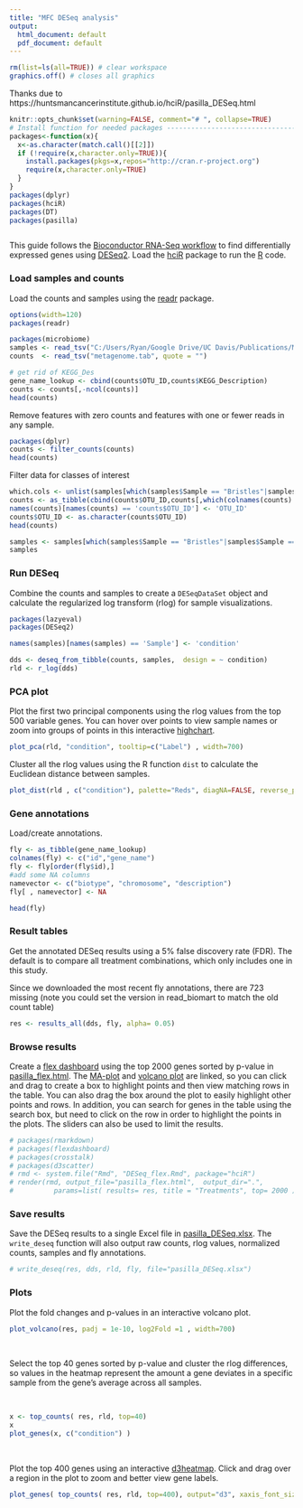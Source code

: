 ```yaml
---
title: "MFC DESeq analysis"
output:
  html_document: default
  pdf_document: default
---
```

```r
rm(list=ls(all=TRUE)) # clear workspace
graphics.off() # closes all graphics
```

Thanks due to https://huntsmancancerinstitute.github.io/hciR/pasilla_DESeq.html
```r
knitr::opts_chunk$set(warning=FALSE, comment="# ", collapse=TRUE)
# Install function for needed packages ---------------------------------------------------------    
packages<-function(x){
  x<-as.character(match.call()[[2]])
  if (!require(x,character.only=TRUE)){
    install.packages(pkgs=x,repos="http://cran.r-project.org")
    require(x,character.only=TRUE)
  }
}
packages(dplyr)
packages(hciR)
packages(DT)
packages(pasilla)



```

This guide follows the [Bioconductor RNA-Seq workflow] to find differentially expressed
genes using [DESeq2].  Load the [hciR] package to run the [R] code.

### Load samples and counts

Load the counts and samples using the [readr] package.


```r
options(width=120)
packages(readr)

packages(microbiome)
samples <- read_tsv("C:/Users/Ryan/Google Drive/UC Davis/Publications/MFC Microbiome Paper - Experiment 15/metadata_frd_exp15.txt")
counts  <- read_tsv("metagenome.tab", quote = "")

# get rid of KEGG_Des
gene_name_lookup <- cbind(counts$OTU_ID,counts$KEGG_Description)
counts <- counts[,-ncol(counts)]
head(counts)
```
Remove features with zero counts and features with one or fewer reads in any sample.

```r
packages(dplyr)
counts <- filter_counts(counts)
head(counts)
```
Filter data for classes of interest
```r
which.cols <- unlist(samples[which(samples$Sample == "Bristles"|samples$Sample == "Cathode"),"Label"])
counts <- as_tibble(cbind(counts$OTU_ID,counts[,which(colnames(counts) %in% which.cols)]))
names(counts)[names(counts) == 'counts$OTU_ID'] <- 'OTU_ID'
counts$OTU_ID <- as.character(counts$OTU_ID)
head(counts)

samples <- samples[which(samples$Sample == "Bristles"|samples$Sample == "Cathode"),]
samples
```



### Run DESeq

Combine the counts and samples to create a `DESeqDataSet` object and calculate
the regularized log transform (rlog) for sample visualizations.

```r
packages(lazyeval)
packages(DESeq2)

names(samples)[names(samples) == 'Sample'] <- 'condition'

dds <- deseq_from_tibble(counts, samples,  design = ~ condition)
rld <- r_log(dds)
```

### PCA plot

Plot the first two principal components using the rlog values from the top 500 variable genes.
You can hover over points to view sample names or zoom into groups of points in this interactive [highchart].

```r
plot_pca(rld, "condition", tooltip=c("Label") , width=700)
```

Cluster all the rlog values using the R function `dist` to calculate the Euclidean distance between samples.

```r
plot_dist(rld , c("condition"), palette="Reds", diagNA=FALSE, reverse_pal=FALSE)
```

### Gene annotations

Load/create annotations.

```r
fly <- as_tibble(gene_name_lookup)
colnames(fly) <- c("id","gene_name")
fly <- fly[order(fly$id),]
#add some NA columns
namevector <- c("biotype", "chromosome", "description")
fly[ , namevector] <- NA

head(fly)
```

### Result tables

Get the annotated DESeq results using a 5% false discovery rate (FDR).  The default is to compare
all treatment combinations, which only includes one in this study.

Since we downloaded the most recent fly annotations, there are 723 missing (note you could set the version
in read_biomart to match the old count table)


```r
res <- results_all(dds, fly, alpha= 0.05)
```
### Browse results

Create a [flex dashboard] using the top 2000 genes sorted by p-value in
[pasilla_flex.html].   The [MA-plot] and [volcano plot] are linked, so you can
click and drag to create a box to highlight points and then view matching rows
in the table. You can also drag the box around the plot to easily highlight
other points and rows. In addition, you can search for genes in the table using
the search box, but need to click on the row in order to highlight the points in
the plots.  The sliders can also be used to limit the results.

```r
# packages(rmarkdown)
# packages(flexdashboard)
# packages(crosstalk)
# packages(d3scatter)
# rmd <- system.file("Rmd", "DESeq_flex.Rmd", package="hciR")
# render(rmd, output_file="pasilla_flex.html",  output_dir=".",
#          params=list( results= res, title = "Treatments", top= 2000 ))
```

### Save results

Save the DESeq results to a single Excel file in [pasilla_DESeq.xlsx].  The `write_deseq` function will also
output raw counts, rlog values, normalized counts, samples and fly annotations.

```r
# write_deseq(res, dds, rld, fly, file="pasilla_DESeq.xlsx")
```
### Plots

Plot the fold changes and p-values in an interactive volcano plot.

```r
plot_volcano(res, padj = 1e-10, log2Fold =1 , width=700)
```

<br>

Select the top 40 genes sorted by p-value and cluster the rlog differences,
so values in the heatmap represent the amount a gene deviates in a specific sample
from the gene’s average across all samples.

<br>

```r
x <- top_counts( res, rld, top=40)
x
plot_genes(x, c("condition") )
```
<br>

<P style="page-break-before: always">
Plot the top 400 genes using an interactive [d3heatmap].  Click and drag over a
region in the plot to zoom and better view gene labels.

```r
plot_genes( top_counts( res, rld, top=400), output="d3", xaxis_font_size=12, show_grid=FALSE)
```

<br>
<br>


[readr]: http://readr.tidyverse.org/
[highchart]: http://jkunst.com/highcharter/index.html
[pasilla]: http://bioconductor.org/packages/release/data/experiment/html/pasilla.html
[R for Data Science]: http://r4ds.had.co.nz/
[R]: https://www.r-project.org
[Bioconductor RNA-Seq workflow]: http://www.bioconductor.org/help/workflows/rnaseqGene
[DESeq2]: http://www.bioconductor.org/packages/release/bioc/html/DESeq2.html
[hciR]: https://github.com/HuntsmanCancerInstitute/hciR
[pheatmap]: https://cran.r-project.org/web/packages/pheatmap/index.html
[d3heatmap]: http://www.htmlwidgets.org/showcase_d3heatmap.html

[flex dashboard]: http://rmarkdown.rstudio.com/flexdashboard/
[MA-plot]: https://en.wikipedia.org/wiki/MA_plot
[volcano plot]: https://en.wikipedia.org/wiki/Volcano_plot_(statistics)
[pasilla_flex.html]: https://huntsmancancerinstitute.github.io/hciR/pasilla_flex.html
[pasilla_DESeq.xlsx]: https://huntsmancancerinstitute.github.io/hciR/pasilla_DESeq.xlsx
[pasilla_DESeq.Rmd]: https://github.com/HuntsmanCancerInstitute/hciR/blob/master/inst/Rmd/pasilla_DESeq.Rmd
